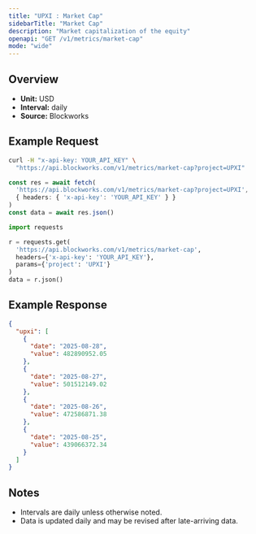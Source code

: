 ```yaml
---
title: "UPXI : Market Cap"
sidebarTitle: "Market Cap"
description: "Market capitalization of the equity"
openapi: "GET /v1/metrics/market-cap"
mode: "wide"
---
```


## Overview

- **Unit:** USD
- **Interval:** daily
- **Source:** Blockworks

## Example Request

<CodeGroup>

```bash cURL
curl -H "x-api-key: YOUR_API_KEY" \
  "https://api.blockworks.com/v1/metrics/market-cap?project=UPXI"
```

```typescript TypeScript
const res = await fetch(
  'https://api.blockworks.com/v1/metrics/market-cap?project=UPXI',
  { headers: { 'x-api-key': 'YOUR_API_KEY' } }
)
const data = await res.json()
```

```python Python
import requests

r = requests.get(
  'https://api.blockworks.com/v1/metrics/market-cap',
  headers={'x-api-key': 'YOUR_API_KEY'},
  params={'project': 'UPXI'}
)
data = r.json()
```

</CodeGroup>

## Example Response

```json
{
  "upxi": [
    {
      "date": "2025-08-28",
      "value": 482890952.05
    },
    {
      "date": "2025-08-27",
      "value": 501512149.02
    },
    {
      "date": "2025-08-26",
      "value": 472586871.38
    },
    {
      "date": "2025-08-25",
      "value": 439066372.34
    }
  ]
}
```

## Notes
- Intervals are daily unless otherwise noted.
- Data is updated daily and may be revised after late-arriving data.
